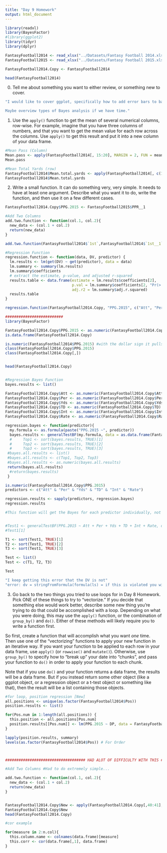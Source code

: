 ```yaml
---
title: "Day 9 Homework"
output: html_document
---
```


```r
library(readxl)
library(BayesFactor)
#library(ggplot2)
library(tidyr)
library(dplyr)

FantasyFootball2014 <- read_xlsx("../Datasets/Fantasy Football 2014.xlsx", skip = 2)
FantasyFootball2015 <- read_xlsx("../Datasets/Fantasy Football 2015.xlsx", skip = 2)

FantasyFootball2014.Copy <- FantasyFootball2014

head(FantasyFootball2014)
```


0. Tell me about something you want to either review, or something new to cover.

```r
"I would like to cover ggplot, specifically how to add error bars to bar graphs. Also help on question number 2, getting stuck trying to make a Bayes Regression function :/

Maybe overview types of Bayes analysis if we have time."
```


1. Use the `apply()` function to get the mean of several numerical columns, row-wise.  For example, imagine that you have three columns of numbers, and that you want to get the mean value for each row across the columns.  Use `apply()` to get this result and put it into a new column of your data frame.

```r
#Mean Pass (Column)
Mean.pass <- apply(FantasyFootball2014[, 15:20], MARGIN = 2, FUN = mean, na.rm = TRUE)
Mean.pass

#Mean Total Yards (row)
FantasyFootball2014$Mean.total.yards <- apply(FantasyFootball2014[, c(15, 29, 32)], MARGIN = 1, FUN = mean, na.rm = TRUE)
FantasyFootball2014$Mean.total.yards


```

2. Write a small function. It can do something very, very simple.  It needs to have at least one argument.  Describe what you want it to do, write the function, and then use it on a few different cases.

```r
FantasyFootball2014.Copy$PPG.2015 <- FantasyFootball2015$PPR__1

#Add Two Columns
add.two.function <- function(col.1, col.2){
  new_data <- (col.1 + col.2)
  return(new_data)
}

add.two.function(FantasyFootball2014$`1st`,FantasyFootball2014$`1st__1`)

```

```r
#Regression Function
regression.function <- function(data, DV, predictor) {
  lm.results <- lm(get(DV) ~ get(predictor), data = data)
  lm.summary <- summary(lm.results)
  lm.summary$coefficients
  # extract the estimate, p-value, and adjusted r-squared
  results.table <- data.frame(estimate = lm.results$coefficients[2],
                              p.val = lm.summary$coefficients[2, "Pr(>|t|)"],
                              adj.r2 = lm.summary$adj.r.squared) 
  results.table               
}

regression.function(FantasyFootball2014.Copy, "PPG.2015", c("Att", "Per", "Yds", "TD", "Int","Rate"))

##########################
library(BayesFactor)

FantasyFootball2014.Copy$PPG.2015 <- as.numeric(FantasyFootball2014.Copy$PPG.2015)
is.data.frame(FantasyFootball2014.Copy)

is.numeric(FantasyFootball2014$PPG.2015) #with the dollar sign it pulls the fecto
class(FantasyFootball2014.Copy$PPG.2015)
class(FantasyFootball2014.Copy[,])


head(FantasyFootball2014.Copy)


#Regression Bayes Function
bayes.results <- list()

FantasyFootball2014.Copy$Att <- as.numeric(FantasyFootball2014.Copy$Att)
FantasyFootball2014.Copy$Per <- as.numeric(FantasyFootball2014.Copy$Per)
FantasyFootball2014.Copy$Yds <- as.numeric(FantasyFootball2014.Copy$Yds)
FantasyFootball2014.Copy$TD <- as.numeric(FantasyFootball2014.Copy$TD)
FantasyFootball2014.Copy$Int <- as.numeric(FantasyFootball2014.Copy$Int)
FantasyFootball2014.Copy$Rate <- as.numeric(FantasyFootball2014.Copy$Rate)

regression.bayes <- function(predictor){
  my.formula <- as.formula(paste("PPG.2015 ~", predictor))
  bayes.results <- generalTestBF(my.formula, data = as.data.frame(FantasyFootball2014.Copy))
  #     Top1 <- sort(bayes.results, TRUE)[1]
  #     Top2 <- sort(bayes.results, TRUE)[2]
  #     Top3 <- sort(bayes.results, TRUE)[3]
 #bayes.all.results <- list()
 #bayes.all.results <- c(Top1, Top2, Top3)
 #bayes.all.results <- as.numeric(bayes.all.results)
 return(bayes.all.results)
  #return(bayes.results)
 }

is.numeric(FantasyFootball2014.Copy$PPG.2015)
predictors <- c("Att" & "Per" & "Yds" & "TD" & "Int" & "Rate")

regression.results <- sapply(predictors, regression.bayes)
regression.results

#This function will get the Bayes for each predictor individually, not all of them tested together.


#Test1 <- generalTestBF(PPG.2015 ~ Att + Per + Yds + TD + Int + Rate, data = as.data.frame(FantasyFootball2014.Copy))
#Test1[1]

T1 <- sort(Test1, TRUE)[1]
T2 <- sort(Test1, TRUE)[2]
T3 <- sort(Test1, TRUE)[3]

Test <- list()
Test <- c(T1, T2, T3)

Test

"I keep getting this error that the DV is not"
"error: dv = stringFromFormula(formula(ls) = if this is violated you will get the error of not the right type of data"

```


3. Go back to the two things you tried to use loops for in Day 8 Homework.  Pick ONE of these things to try to "vectorize."  If you decide that something else would work better, describe some new thing you're trying to do that could be accomplished with a loop. Depending on what you were doing, this may use the `apply()` function, or the combination of `group_by()` and `do()`.  Either of these methods will likely require you to write a function first.  

So first, create a function that will accomplish what you want *one* time.  Then use one of the "vectorizing" functions to apply your new function in an iterative way.  If you want your function to be applied to each row in your data frame, use `apply()` (or `rowwise()` and `mutate()`).  Otherwise, use `group_by()` to specify how to "break up" your date into "chunks", and pass your function to `do()` in order to apply your function to each chunk.

Note that if you use `do()` and your function returns a data frame, the results will be a data frame.  But if you instead return some other object (like a ggplot object, or a regression object or a t-test object or something like that), then the result will be a list containing those objects.

```r
#for loop, position regression [New]
all.positions <- unique(as.factor(FantasyFootball2014$Pos))
position.results <- list()

for(Pos.num in 1:length(all.positions)) {
  this.position <- all.positions[Pos.num]
  position.results[[Pos.num]] <- lm(PPG.2015 ~ DP, data = FantasyFootball2014.Copy[FantasyFootball2014.Copy$Pos == this.position, ])
}

lapply(position.results, summary)
levels(as.factor(FantasyFootball2014$Pos)) # For Order



#################################### HAD ALOT OF DIFFICULTY WITH THIS #################################### 

#Add Two Columns #Had to do extremely simple...

add.two.function <- function(col.1, col.2){
  new_data <- (col.1 + col.2)
  return(new_data)
}


FantasyFootball2014.Copy$New <- apply(FantasyFootball2014.Copy[,40:41], 1, function(x){sum(x)})
FantasyFootball2014.Copy$New
head(FantasyFootball2014.Copy)


```

```r
#cor example

for(measure in 2:n.col){
  this.column.name <- colnames(data.frame)[measure]
  this.corr <- cor(data.frame[,1], data.frame)
}
```

